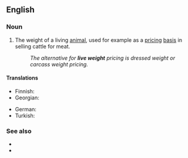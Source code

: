 {{also|live-weight}}

==English==

===Noun===
{{en-noun|-}}

# The weight of a living [[animal]], used for example as a [[pricing]] [[basis]] in selling cattle for meat.
#: ''The alternative for '''live weight''' pricing is dressed weight or carcass weight pricing.''

====Translations====
{{trans-top|weight of a living animal}}
* Finnish: {{t+|fi|elopaino}}
* Georgian: {{t|ka|ცოცხალი წონა}}
{{trans-mid}}
* German: {{t+|de|Lebendgewicht|n}}
* Turkish: {{t+|tr|canlı ağırlık}}
{{trans-bottom}}

===See also===
* {{l|en|carcass weight}}
* {{l|en|dressed weight}}